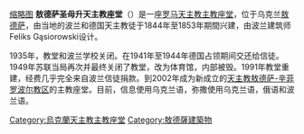 {{Unreferenced|time=2020-02-19T14:27:56+00:00}}
[[文件:Assumption_Cathedral_in_Odessa.jpg|缩略图]]
'''敖德萨圣母升天主教座堂'''（{{lang-uk|Кафедральний собор Успіння Пресвятої Діви Марії}}）是一座[[罗马天主教|罗马天主教]][[主教座堂|主教座堂]]，位于乌克兰[[敖德萨|敖德萨]]，由当地的波兰和德国天主教徒于1844年至1853年期間兴建，由波兰建筑师Feliks Gąsiorowski设计。

1935年，教堂和波兰学校关闭。在1941年至1944年德国占领期间交还给信徒。1949年苏联当局再次并最终关闭了教堂，改为体育馆，内部被毁。1991年教堂重建，经费几乎完全来自波兰信徒捐款。到2002年成为新成立的[[天主教敖德萨-辛菲罗波尔教区|天主教敖德萨-辛菲罗波尔教区]]的主教座堂。目前，信息使用乌克兰语，弥撒使用乌克兰语，俄语和波兰语。

[[Category:烏克蘭天主教主教座堂|Category:烏克蘭天主教主教座堂]]
[[Category:敖德薩建築物|Category:敖德薩建築物]]